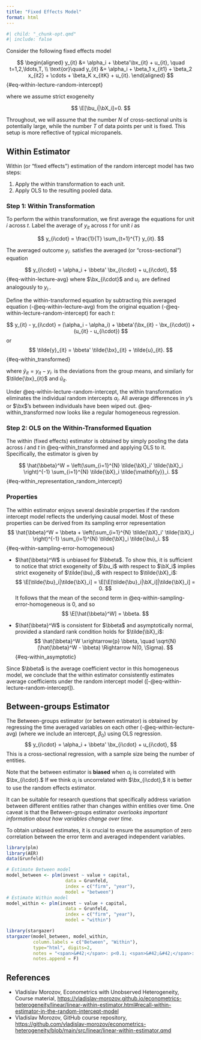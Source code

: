 ```yaml
---
title: "Fixed Effects Model"
format: html
---
```


```r
#| child: "_chunk-opt.qmd"
#| include: false
```

Consider the following fixed effects model

$$
\begin{aligned}
y_{it} &= \alpha_i + \bbeta'\bx_{it} + u_{it}, \quad t=1,2,\ldots,T, \\
\text{or}\quad y_{it} &= \alpha_i + \beta_1 x_{it1} + \beta_2 x_{it2} + \cdots + \beta_K x_{itK} + u_{it}.
\end{aligned}
$$  {#eq-within-lecture-random-intercept}

where we assume strict exogeneity

$$
\E[\bu_i|\bX_i]=0.
$$

Throughout, we will assume that the number $N$ of cross-sectional units is potentially large, while the number $T$ of data points per unit is fixed. This setup is more reflective of typical micropanels. 

## Within Estimator

Within (or "fixed effects") estimation of the random intercept model has two steps:

1. Apply the within transformation to each unit.
2. Apply OLS to the resulting pooled data.

### Step 1: Within Transformation

To perform the within transformation, we first average the equations for unit $i$ across $t$. Label the average of $y_{it}$ across $t$ for unit $i$ as  

$$
y_{i\cdot} = \frac{1}{T} \sum_{t=1}^{T} y_{it}.
$$

The averaged outcome $y_{i\cdot}$ satisfies the averaged (or "cross-sectional") equation

$$
y_{i\cdot} = \alpha_i + \bbeta' \bx_{i\cdot} + u_{i\cdot},
$$ {#eq-within-lecture-avg}
where $\bx_{i\cdot}$ and $u_{i\cdot}$ are defined analogously to $y_{i\cdot}$.

Define the within-transformed equation by subtracting this averaged equation (-@eq-within-lecture-avg) from the original equation (-@eq-within-lecture-random-intercept) for each $t$:

$$
y_{it} - y_{i\cdot} = (\alpha_i - \alpha_i) + \bbeta'(\bx_{it} - \bx_{i\cdot}) + (u_{it} - u_{i\cdot}) 
$$
or 
$$
\tilde{y}_{it} = \bbeta' \tilde{\bx}_{it} + \tilde{u}_{it}.
$${#eq-within_transformed}

where $\tilde{y}_{it} = y_{it} - y_{i\cdot}$ is the deviations from the group means, and similarly for $\tilde{\bx}_{it}$ and $\tilde{u}_{it}.$

Under @eq-within-lecture-random-intercept, the within transformation eliminates the individual random intercepts $\alpha_i$. All average differences in $y$'s or $\bx$'s between individuals have been wiped out.
@eq-within_transformed now looks like a regular homogeneous regression. 

### Step 2: OLS on the Within-Transformed Equation

The within (fixed effects) estimator is obtained by simply pooling the data across $i$ and $t$ in @eq-within_transformed and applying OLS to it. Specifically, the estimator is given by

$$
\hat{\bbeta}^W = \left(\sum_{i=1}^{N} \tilde{\bX}_i' \tilde{\bX}_i \right)^{-1} \sum_{i=1}^{N} \tilde{\bX}_i \tilde{\mathbf{y}}_i.
$${#eq-within_representation_random_intercept}


### Properties

The within estimator enjoys several desirable properties if the random intercept model reflects the underlying causal model. Most of these properties can be derived from its sampling error representation
$$
\hat{\bbeta}^W = \bbeta + \left(\sum_{i=1}^{N} \tilde{\bX}_i' \tilde{\bX}_i \right)^{-1} \sum_{i=1}^{N} \tilde{\bX}_i \tilde{\bu}_i.
$${#eq-within-sampling-error-homogeneous}

- $\hat{\bbeta}^W$ is unbiased for $\bbeta$. To show this, it is sufficient to notice that strict exogeneity of $\bu_i$ with respect to $\bX_i$ implies strict exogeneity of $\tilde{\bu}_i$ with respect to $\tilde{\bX}_i$:
$$
\E[\tilde{\bu}_i|\tilde{\bX}_i] = 
\E[\E[\tilde{\bu}_i|\bX_i]|\tilde{\bX}_i] = 0.
$$
It follows that the mean of the second term in @eq-within-sampling-error-homogeneous is 0, and so
 $$
\E[\hat{\bbeta}^W] = \bbeta.
 $$

- $\hat{\bbeta}^W$ is consistent for $\bbeta$ and asymptotically normal, provided a standard rank condition holds for $\tilde{\bX}_i$:
$$
\hat{\bbeta}^W \xrightarrow{p} \bbeta, \quad \sqrt{N}(\hat{\bbeta}^W - \bbeta) \Rightarrow N(0, \Sigma).  
$${#eq-within_asymptotic}


Since $\bbeta$ is the average coefficient vector in this homogeneous model, we conclude that the within estimator consistently estimates average coefficients under the random intercept model ([-@eq-within-lecture-random-intercept]).

## Between-groups Estimator

The Between-groups estimator (or between estimator) is obtained by regressing the time averaged variables on each other (-@eq-within-lecture-avg) (where we include an intercept, $\beta_0$) using OLS regression. 
$$
y_{i\cdot} = \alpha_i + \bbeta' \bx_{i\cdot} + u_{i\cdot},
$$
This is a cross-sectional regression, with a sample size being the number of entities.

Note that the between estimator is **biased** when $\alpha_i$ is correlated with $\bx_{i\cdot}.$ If we think $\alpha_i$ is uncorrelated with $\bx_{i\cdot},$ it is better to use the random effects estimator.

It can be suitable for research questions that specifically address variation between different entities rather than changes within entities over time. One caveat is that the Between-groups estimator *overlooks important information about how variables change over time*.

To obtain unbiased estimates, it is crucial to ensure the assumption of zero correlation between the error term and averaged independent variables.

```r
library(plm)
library(AER) 
data(Grunfeld) 

# Estimate Between model
model_between <- plm(invest ~ value + capital, 
                      data = Grunfeld,
                      index = c("firm", "year"),
                      model = "between")
# Estimate Within model
model_within <- plm(invest ~ value + capital, 
                      data = Grunfeld,
                      index = c("firm", "year"),
                      model = "within")
```

```r
library(stargazer)
stargazer(model_between, model_within, 
          column.labels = c("Between", "Within"),
          type="html", digits=2, 
          notes = "<span>&#42;</span>: p<0.1; <span>&#42;&#42;</span>: <strong>p<0.05</strong>; <span>&#42;&#42;&#42;</span>: p<0.01 <br> Standard errors in parentheses.",
          notes.append = F)
```




## References {.unlisted .unnumbered}

- Vladislav Morozov, Econometrics with Unobserved Heterogeneity, Course material, <https://vladislav-morozov.github.io/econometrics-heterogeneity/linear/linear-within-estimator.html#recall-within-estimator-in-the-random-intercept-model>
- Vladislav Morozov, GitHub course repository, <https://github.com/vladislav-morozov/econometrics-heterogeneity/blob/main/src/linear/linear-within-estimator.qmd>






